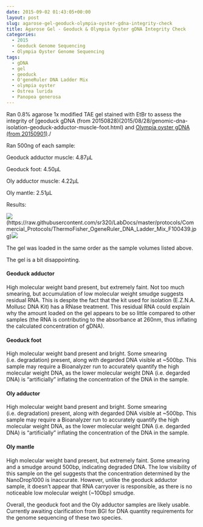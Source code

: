 ```yaml
---
date: 2015-09-02 01:43:05+00:00
layout: post
slug: agarose-gel-geoduck-olympia-oyster-gdna-integrity-check
title: Agarose Gel - Geoduck & Olympia Oyster gDNA Integrity Check
categories:
  - 2015
  - Geoduck Genome Sequencing
  - Olympia Oyster Genome Sequencing
tags:
  - gDNA
  - gel
  - geoduck
  - O'geneRuler DNA Ladder Mix
  - olympia oyster
  - Ostrea lurida
  - Panopea generosa
---
```


Ran 0.8% agarose 1x modified TAE gel stained with EtBr to assess the integrity of [geoduck gDNA (from 20150828)(2015/08/28/genomic-dna-isolation-geoduck-adductor-muscle-foot.html) and [Olympia oyster gDNA (from 20150901)](https://robertslab.github.io/sams-notebook/posts/2015-09-02-genomic-dna-isolation-olympia-oyster-adductor-musle-mantle/)./

Ran 500ng of each sample:

Geoduck adductor muscle: 4.87μL

Geoduck foot: 4.50μL

Oly adductor muscle: 4.22μL

Oly mantle: 2.51μL

Results:

![](https://raw.githubusercontent.com/sr320/LabDocs/master/protocols/Commercial_Protocols/ThermoFisher_OgeneRuler_DNA_Ladder_Mix_F100439.jpg)(https://raw.githubusercontent.com/sr320/LabDocs/master/protocols/Commercial_Protocols/ThermoFisher_OgeneRuler_DNA_Ladder_Mix_F100439.jpg)[![](http://eagle.fish.washington.edu/Arabidopsis/20150901_gDNA_geoduck_oly.jpg)](http://eagle.fish.washington.edu/Arabidopsis/20150901_gDNA_geoduck_oly.jpg)





The gel was loaded in the same order as the sample volumes listed above.

The gel is a bit disappointing.



#### Geoduck adductor



High molecular weight band present, but extremely faint. Not too much smearing, but accumulation of low molecular weight smudge suggests residual RNA. This is despite the fact that the kit used for isolation (E.Z.N.A. Mollusc DNA Kit) has a RNase treatment. This residual RNA could explain why the amount loaded on the gel appears to be so little compared to other samples (the RNA is contributing to the absorbance at 260nm, thus inflating the calculated concentration of gDNA).



#### Geoduck foot



High molecular weight band present and bright. Some smearing (i.e. degradation) present, along with degarded DNA visible at ~500bp. This sample may require a Bioanalyzer run to accurately quantify the high molecular weight DNA, as the lower molecular weight DNA (i.e. degarded DNA) is "artificially" inflating the concentration of the DNA in the sample.



#### Oly adductor



High molecular weight band present and bright. Some smearing (i.e. degradation) present, along with degarded DNA visible at ~500bp. This sample may require a Bioanalyzer run to accurately quantify the high molecular weight DNA, as the lower molecular weight DNA (i.e. degarded DNA) is "artificially" inflating the concentration of the DNA in the sample.



#### Oly mantle



High molecular weight band present, but extremely faint. Some smearing and a smudge around 500bp, indicating degraded DNA. The low visibility of this sample on the gel suggests that the concentration determined by the NanoDrop1000 is inaccurate. However, unlike the geoduck adductor sample, it doesn't appear that RNA carryover is responsible, as there is no noticeable low molecular weight (~100bp) smudge.



Overall, the geoduck foot and the Oly adductor samples are likely usable. Currently awaiting clarification from BGI for DNA quantity requirements for the genome sequencing of these two species.
